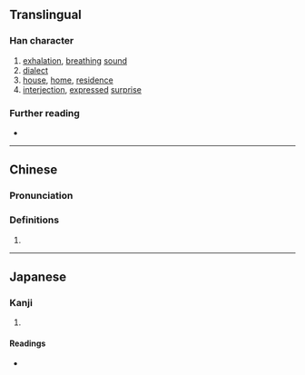 {{character info}}
==Translingual==

===Han character===
{{Han char|rn=30|rad=口|as=04|sn=7|four=69080|canj=RF|ids=⿰口火}}

# [[exhalation]], [[breathing]] [[sound]]
# [[dialect]]
# [[house]], [[home]], [[residence]]
# [[interjection]], [[express]]ed [[surprise]]

===Further reading===
* {{Han ref|kx=0177.050|dkj=03321|dj=0394.130|hdz=10594.070|uh=5419|ud=21529|bh=CA7B|bd=51835}}

----

==Chinese==
{{zh-forms}}

===Pronunciation===
{{zh-pron
|m=huō
|m-s=
|dg=
|c=fo2
|c-t=
|g=
|h=pfs=
|j=
|mb=
|md=
|mn=
|mn-t=
|w=
|x=
|mc=y
|oc=y
|cat=
}}

===Definitions===
{{head|zh|Han character}}

# {{rfdef|zh}}

----

==Japanese==

===Kanji===
{{ja-kanji|grade=|rs=口04}}

# {{rfdef|ja|sort=口04}}

====Readings====
* {{ja-readings|on=[[くう]] (kū)|kun=}}